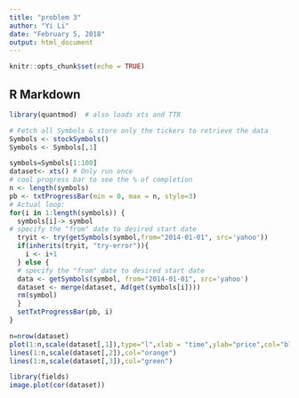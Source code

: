 ---
title: "problem 3"
author: "Yi Li"
date: "February 5, 2018"
output: html_document
---

```{r setup, include=FALSE}
knitr::opts_chunk$set(echo = TRUE)
```

## R Markdown

```{r}
library(quantmod)  # also loads xts and TTR

# Fetch all Symbols & store only the tickers to retrieve the data
Symbols <- stockSymbols()
Symbols <- Symbols[,1]
```

```{r}
symbols=Symbols[1:100]
dataset<- xts() # Only run once
# cool progress bar to see the % of completion
n <- length(symbols)
pb <- txtProgressBar(min = 0, max = n, style=3)
# Actual loop: 
for(i in 1:length(symbols)) {
  symbols[i]-> symbol
# specify the "from" date to desired start date
  tryit <- try(getSymbols(symbol,from="2014-01-01", src='yahoo'))
  if(inherits(tryit, "try-error")){
    i <- i+1
  } else {
  # specify the "from" date to desired start date
  data <- getSymbols(symbol, from="2014-01-01", src='yahoo')
  dataset <- merge(dataset, Ad(get(symbols[i])))
  rm(symbol)
  }
  setTxtProgressBar(pb, i)
}
```


```{r}
n=nrow(dataset)
plot(1:n,scale(dataset[,1]),type="l",xlab = "time",ylab="price",col="blue",ylim=c(-3,3),title="Example of 3 normalized stock prices")
lines(1:n,scale(dataset[,2]),col="orange")
lines(1:n,scale(dataset[,3]),col="green")

```

```{r}
library(fields)
image.plot(cor(dataset))
```



